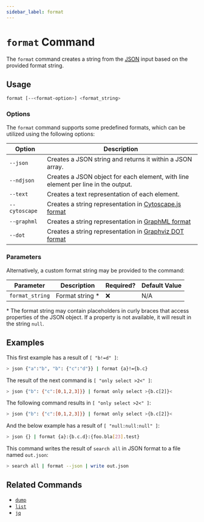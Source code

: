 ```yaml
---
sidebar_label: format
---
```


# `format` Command

The `format` command creates a string from the [<abbr title="JavaScript Object Notation">JSON</abbr>](https://json.org) input based on the provided format string.

## Usage

```bash
format [--<format-option>] <format_string>
```

### Options

The `format` command supports some predefined formats, which can be utilized using the following options:

| Option        | Description                                                                                               |
| ------------- | --------------------------------------------------------------------------------------------------------- |
| `--json`      | Creates a JSON string and returns it within a JSON array.                                                 |
| `--ndjson`    | Creates a JSON object for each element, with line element per line in the output.                         |
| `--text`      | Creates a text representation of each element.                                                            |
| `--cytoscape` | Creates a string representation in [Cytoscape.js format](https://js.cytoscape.org#notation/elements-json) |
| `--graphml`   | Creates a string representation in [GraphML format](http://graphml.graphdrawing.org)                      |
| `--dot`       | Creates a string representation in [Graphviz DOT format](https://graphviz.org/doc/info/lang.html)         |

### Parameters

Alternatively, a custom format string may be provided to the command:

| Parameter       | Description      | Required? | Default Value |
| --------------- | ---------------- | --------- | ------------- |
| `format_string` | Format string \* | ❌        | N/A           |

\* The format string may contain placeholders in curly braces that access properties of the JSON object. If a property is not available, it will result in the string `null`.

## Examples

This first example has a result of `[ "b!=d" ]`:

```bash
> json {"a":"b", "b": {"c":"d"}} | format {a}!={b.c}
```

The result of the next command is `[ "only select >2<" ]`:

```bash
> json {"b": {"c":[0,1,2,3]}} | format only select >{b.c[2]}<
```

The following command results in `[ "only select >2<" ]`:

```bash
> json {"b": {"c":[0,1,2,3]}} | format only select >{b.c[2]}<
```

And the below example has a result of `[ "null:null:null" ]`:

```bash
> json {} | format {a}:{b.c.d}:{foo.bla[23].test}
```

This command writes the result of `search all` in JSON format to a file named `out.json`:

```bash
> search all | format --json | write out.json
```

## Related Commands

- [`dump`](./dump.mdx)
- [`list`](./list.mdx)
- [`jq`](../miscellaneous-commands/jq.mdx)
